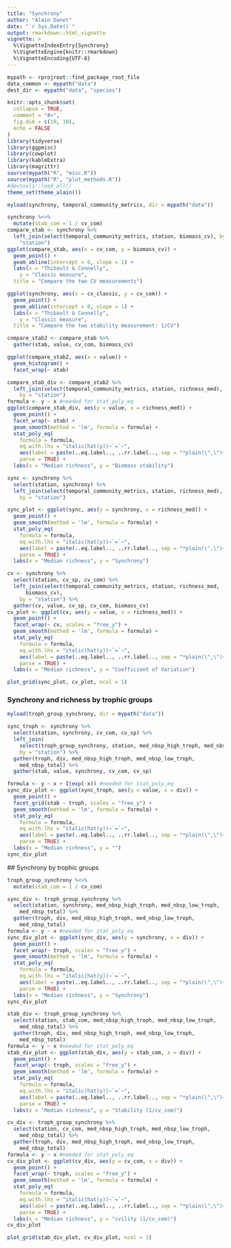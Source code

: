 ```yaml
---
title: "Synchrony"
author: "Alain Danet"
date: "`r Sys.Date()`"
output: rmarkdown::html_vignette
vignette: >
  %\VignetteIndexEntry{Synchrony}
  %\VignetteEngine{knitr::rmarkdown}
  %\VignetteEncoding{UTF-8}
---
```


```r
mypath <- rprojroot::find_package_root_file
data_common <- mypath("data")
dest_dir <- mypath("data", "species")
```

```r
knitr::opts_chunk$set(
  collapse = TRUE,
  comment = "#>",
  fig.dim = c(10, 10),
  echo = FALSE
)
library(tidyverse)
library(ggpmisc)
library(cowplot)
library(kableExtra)
library(magrittr)
source(mypath("R", "misc.R"))
source(mypath("R", "plot_methods.R"))
#devtools::load_all()
theme_set(theme_alain())
```

```r
myload(synchrony, temporal_community_metrics, dir = mypath("data"))
```
```r
synchrony %<>%
  mutate(stab_com = 1 / cv_com)
compare_stab <- synchrony %>%
  left_join(select(temporal_community_metrics, station, biomass_cv), by =
    "station")
ggplot(compare_stab, aes(x = cv_com, y = biomass_cv)) +
  geom_point() +
  geom_abline(intercept = 0, slope = 1) +
  labs(x = "Thibault & Connelly",
    y = "Classic measure",
  title = "Compare the two CV measurements")
```

```r
ggplot(synchrony, aes(x = cv_classic, y = cv_com)) +
  geom_point() +
  geom_abline(intercept = 0, slope = 1) +
  labs(x = "Thibault & Connelly",
    y = "Classic measure",
  title = "Compare the two stability measurement: 1/CV")
```


```r
compare_stab2 <- compare_stab %>%
  gather(stab, value, cv_com, biomass_cv)

ggplot(compare_stab2, aes(x = value)) +
  geom_histogram() +
  facet_wrap(~ stab)
```

```r
compare_stab_div <- compare_stab2 %>%
  left_join(select(temporal_community_metrics, station, richness_med),
    by = "station")
formula <- y ~ x #needed for stat_poly_eq
ggplot(compare_stab_div, aes(y = value, x = richness_med)) +
  geom_point() +
  facet_wrap(~ stab) +
  geom_smooth(method = 'lm', formula = formula) +
  stat_poly_eq(
    formula = formula,
    eq.with.lhs = "italic(hat(y))~`=`~",
    aes(label = paste(..eq.label.., ..rr.label.., sep = "*plain(\",\")~")),
    parse = TRUE) +
  labs(x = "Median richness", y = "Biomass stability")
```



```r
sync <- synchrony %>% 
  select(station, synchrony) %>%
  left_join(select(temporal_community_metrics, station, richness_med),
    by = "station")

sync_plot <- ggplot(sync, aes(y = synchrony, x = richness_med)) +
  geom_point() +
  geom_smooth(method = 'lm', formula = formula) +
  stat_poly_eq(
    formula = formula,
    eq.with.lhs = "italic(hat(y))~`=`~",
    aes(label = paste(..eq.label.., ..rr.label.., sep = "*plain(\",\")~")),
    parse = TRUE) +
  labs(x = "Median richness", y = "Synchrony")
```

```r
cv <- synchrony %>% 
  select(station, cv_sp, cv_com) %>%
  left_join(select(temporal_community_metrics, station, richness_med,
      biomass_cv),
    by = "station") %>%
  gather(cv, value, cv_sp, cv_com, biomass_cv)
cv_plot <- ggplot(cv, aes(y = value, x = richness_med)) +
  geom_point() +
  facet_wrap(~ cv, scales = "free_y") +
  geom_smooth(method = 'lm', formula = formula) +
  stat_poly_eq(
    formula = formula,
    eq.with.lhs = "italic(hat(y))~`=`~",
    aes(label = paste(..eq.label.., ..rr.label.., sep = "*plain(\",\")~")),
    parse = TRUE) +
  labs(x = "Median richness", y = "Coefficient of Variation")
```

```r
plot_grid(sync_plot, cv_plot, ncol = 1)
```

### Synchrony and richness by trophic groups

```r
myload(troph_group_synchrony, dir = mypath("data"))

sync_troph <- synchrony %>% 
  select(station, synchrony, cv_com, cv_sp) %>%
  left_join(
    select(troph_group_synchrony, station, med_nbsp_high_troph, med_nbsp_low_troph, med_nbsp_total),
    by = "station") %>%
  gather(troph, div, med_nbsp_high_troph, med_nbsp_low_troph,
    med_nbsp_total) %>%
  gather(stab, value, synchrony, cv_com, cv_sp)

formula <- y ~ x + I(exp(-x)) #needed for stat_poly_eq
sync_div_plot <- ggplot(sync_troph, aes(y = value, x = div)) +
  geom_point() +
  facet_grid(stab ~ troph, scales = "free_y") +
  geom_smooth(method = 'lm', formula = formula) +
  stat_poly_eq(
    formula = formula,
    eq.with.lhs = "italic(hat(y))~`=`~",
    aes(label = paste(..eq.label.., ..rr.label.., sep = "*plain(\",\")~")),
    parse = TRUE) +
  labs(x = "Median richness", y = "")
sync_div_plot
```


## Synchrony by trophic groups

```r
troph_group_synchrony %<>%
  mutate(stab_com = 1 / cv_com)
```

```r
sync_div <- troph_group_synchrony %>%
  select(station, synchrony, med_nbsp_high_troph, med_nbsp_low_troph,
    med_nbsp_total) %>%
  gather(troph, div, med_nbsp_high_troph, med_nbsp_low_troph,
    med_nbsp_total)
formula <- y ~ x #needed for stat_poly_eq
sync_div_plot <- ggplot(sync_div, aes(y = synchrony, x = div)) +
  geom_point() +
  facet_wrap(~ troph, scales = "free_y") +
  geom_smooth(method = 'lm', formula = formula) +
  stat_poly_eq(
    formula = formula,
    eq.with.lhs = "italic(hat(y))~`=`~",
    aes(label = paste(..eq.label.., ..rr.label.., sep = "*plain(\",\")~")),
    parse = TRUE) +
  labs(x = "Median richness", y = "Synchrony")
sync_div_plot
```

```r
stab_div <- troph_group_synchrony %>%
  select(station, stab_com, med_nbsp_high_troph, med_nbsp_low_troph,
    med_nbsp_total) %>%
  gather(troph, div, med_nbsp_high_troph, med_nbsp_low_troph,
    med_nbsp_total)
formula <- y ~ x #needed for stat_poly_eq
stab_div_plot <- ggplot(stab_div, aes(y = stab_com, x = div)) +
  geom_point() +
  facet_wrap(~ troph, scales = "free_y") +
  geom_smooth(method = 'lm', formula = formula) +
  stat_poly_eq(
    formula = formula,
    eq.with.lhs = "italic(hat(y))~`=`~",
    aes(label = paste(..eq.label.., ..rr.label.., sep = "*plain(\",\")~")),
    parse = TRUE) +
  labs(x = "Median richness", y = "Stability (1/cv_com)")
```

```r
cv_div <- troph_group_synchrony %>%
  select(station, cv_com, med_nbsp_high_troph, med_nbsp_low_troph,
    med_nbsp_total) %>%
  gather(troph, div, med_nbsp_high_troph, med_nbsp_low_troph,
    med_nbsp_total)
formula <- y ~ x #needed for stat_poly_eq
cv_div_plot <- ggplot(cv_div, aes(y = cv_com, x = div)) +
  geom_point() +
  facet_wrap(~ troph, scales = "free_y") +
  geom_smooth(method = 'lm', formula = formula) +
  stat_poly_eq(
    formula = formula,
    eq.with.lhs = "italic(hat(y))~`=`~",
    aes(label = paste(..eq.label.., ..rr.label.., sep = "*plain(\",\")~")),
    parse = TRUE) +
  labs(x = "Median richness", y = "cvility (1/cv_com)")
cv_div_plot
```
```r
plot_grid(stab_div_plot, cv_div_plot, ncol = 1)
```


